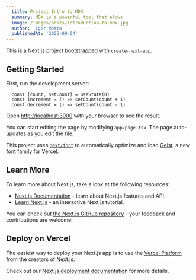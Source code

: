 ```yaml
---
  title: Project Intro to MDX
  summary: MDX is a powerful tool that alows
  image: /images/posts/introduction-to-mdx.jpg
  author: 'Igor Motta'
  publishedAt: '2025-09-04'
---
```


This is a [Next.js](https://nextjs.org) project bootstrapped
with
[`create-next-app`](https://nextjs.org/docs/app/api-reference/cli/create-next-app).

## Getting Started

First, run the development server:

``` 
  const [count, setCount] = useState(0)
  const increment = () => setCount(count + 1)
  const decrement = () => setCount(count - 1)
```

Open [http://localhost:3000](http://localhost:3000) with
your browser to see the result.

You can start editing the page by modifying `app/page.tsx`.
The page auto-updates as you edit the file.

This project uses
[`next/font`](https://nextjs.org/docs/app/building-your-application/optimizing/fonts)
to automatically optimize and load
[Geist](https://vercel.com/font), a new font family for
Vercel.

## Learn More

To learn more about Next.js, take a look at the following
resources:

- [Next.js Documentation](https://nextjs.org/docs) - learn
  about Next.js features and API.
- [Learn Next.js](https://nextjs.org/learn) - an interactive
  Next.js tutorial.

You can check out
[the Next.js GitHub repository](https://github.com/vercel/next.js) -
your feedback and contributions are welcome!

## Deploy on Vercel

The easiest way to deploy your Next.js app is to use the
[Vercel Platform](https://vercel.com/new?utm_medium=default-template&filter=next.js&utm_source=create-next-app&utm_campaign=create-next-app-readme)
from the creators of Next.js.

Check out our
[Next.js deployment documentation](https://nextjs.org/docs/app/building-your-application/deploying)
for more details.

<Counter />
